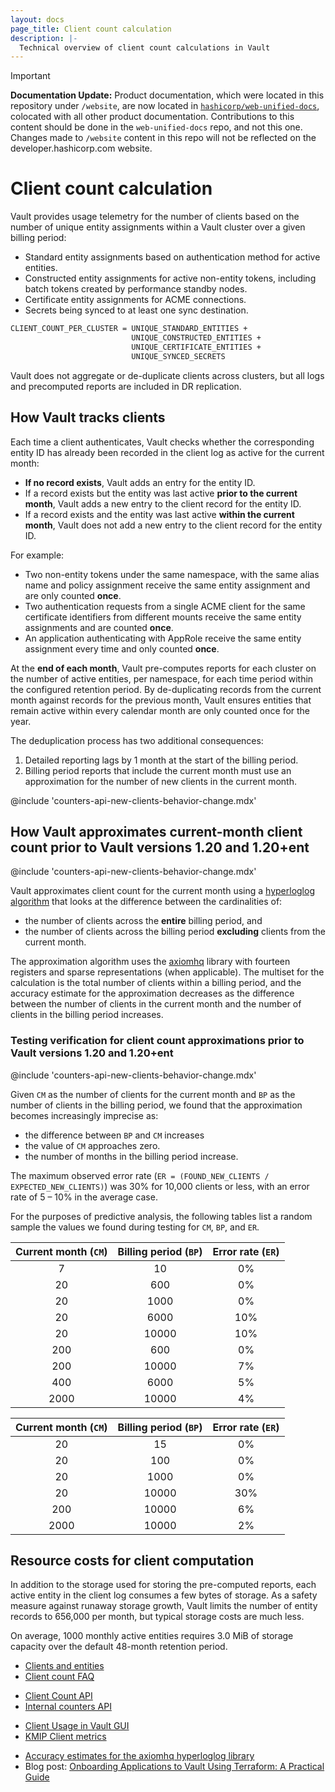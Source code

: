 ```yaml
---
layout: docs
page_title: Client count calculation
description: |-
  Technical overview of client count calculations in Vault
---
```


> [!IMPORTANT]  
> **Documentation Update:** Product documentation, which were located in this repository under `/website`, are now located in [`hashicorp/web-unified-docs`](https://github.com/hashicorp/web-unified-docs), colocated with all other product documentation. Contributions to this content should be done in the `web-unified-docs` repo, and not this one. Changes made to `/website` content in this repo will not be reflected on the developer.hashicorp.com website.

# Client count calculation

Vault provides usage telemetry for the number of clients based on the number of
unique entity assignments within a Vault cluster over a given billing period:

- Standard entity assignments based on authentication method for active entities.
- Constructed entity assignments for active non-entity tokens, including batch
  tokens created by performance standby nodes.
- Certificate entity assignments for ACME connections.
- Secrets being synced to at least one sync destination.

```markdown
CLIENT_COUNT_PER_CLUSTER = UNIQUE_STANDARD_ENTITIES +
                           UNIQUE_CONSTRUCTED_ENTITIES +
                           UNIQUE_CERTIFICATE_ENTITIES +
                           UNIQUE_SYNCED_SECRETS
```

Vault does not aggregate or de-duplicate clients across clusters, but all logs
and precomputed reports are included in DR replication.

## How Vault tracks clients

Each time a client authenticates, Vault checks whether the corresponding entity
ID has already been recorded in the client log as active for the current month:

- **If no record exists**, Vault adds an entry for the entity ID.
- If a record exists but the entity was last active **prior to the current month**,
  Vault adds a new entry to the client record for the entity ID.
- If a record exists and the entity was last active **within the current month**,
  Vault does not add a new entry to the client record for the entity ID.

For example:

- Two non-entity tokens under the same namespace, with the same alias name and
  policy assignment receive the same entity assignment and are only counted
  **once**.
- Two authentication requests from a single ACME client for the same certificate
  identifiers from different mounts receive the same entity assignments and
  are counted **once**.
- An application authenticating with AppRole receive the same entity assignment
  every time and only counted **once**.

At the **end of each month**, Vault pre-computes reports for each cluster on the
number of active entities, per namespace, for each time period within the
configured retention period. By de-duplicating records from the current month
against records for the previous month, Vault ensures entities that remain
active within every calendar month are only counted once for the year.

The deduplication process has two additional consequences:

1. Detailed reporting lags by 1 month at the start of the billing period.
1. Billing period reports that include the current month must use an
   approximation for the number of new clients in the current month.

@include 'counters-api-new-clients-behavior-change.mdx'

## How Vault approximates current-month client count prior to Vault versions 1.20 and 1.20+ent

@include 'counters-api-new-clients-behavior-change.mdx'

Vault approximates client count for the current month using a
[hyperloglog algorithm](https://en.wikipedia.org/wiki/HyperLogLog) that looks
at the difference between the cardinalities of:

- the number of clients across the **entire** billing period, and
- the number of clients across the billing period **excluding** clients from the current month.

The approximation algorithm uses the
[axiomhq](https://github.com/axiomhq/hyperloglog) library with fourteen
registers and sparse representations (when applicable). The multiset for the
calculation is the total number of clients within a billing period, and the
accuracy estimate for the approximation decreases as the difference between the
number of clients in the current month and the number of clients in the billing
period increases.


### Testing verification for client count approximations prior to Vault versions 1.20 and 1.20+ent

@include 'counters-api-new-clients-behavior-change.mdx'

Given `CM` as the number of clients for the current month and `BP` as the number
of clients in the billing period, we found that the approximation becomes
increasingly imprecise as:

- the difference between `BP` and `CM` increases
- the value of `CM` approaches zero.
- the number of months in the billing period increase.

The maximum observed error rate
(`ER = (FOUND_NEW_CLIENTS / EXPECTED_NEW_CLIENTS)`) was 30% for 10,000 clients
or less, with an error rate of 5 &ndash; 10% in the average case.

For the purposes of predictive analysis, the following tables list a random
sample the values we found during testing for `CM`, `BP`, and `ER`.

<Tabs>

<Tab heading="Single-month tests">

| Current month (`CM`) | Billing period (`BP`) | Error rate (`ER`) |
| :-----------------: | :------------------: | :---------------: |
| 7                   | 10                   | 0%                |
| 20                  | 600                  | 0%                |
| 20                  | 1000                 | 0%                |
| 20                  | 6000                 | 10%               |
| 20                  | 10000                | 10%               |
| 200                 | 600                  | 0%                |
| 200                 | 10000                | 7%                |
| 400                 | 6000                 | 5%                |
| 2000                | 10000                | 4%                |

</Tab>

<Tab heading="Multi-month / multi-segment tests">

| Current month (`CM`) | Billing period (`BP`) | Error rate (`ER`) |
| :-----------------: | :------------------: | :---------------: |
| 20                  | 15                   |      0%           |
| 20                  | 100                  |      0%           |
| 20                  | 1000                 |      0%           |
| 20                  | 10000                |      30%          |
| 200                 | 10000                |      6%           |
| 2000                | 10000                |      2%           |

</Tab>

</Tabs>

## Resource costs for client computation

In addition to the storage used for storing the pre-computed reports, each
active entity in the client log consumes a few bytes of storage. As a safety
measure against runaway storage growth, Vault limits the number of entity
records to 656,000 per month, but typical storage costs are much less.

On average, 1000 monthly active entities requires 3.0 MiB of storage capacity
over the default 48-month retention period.

<Tabs>

<Tab heading="Related concepts">
<ul>
  <li>
    <a href="/vault/docs/concepts/client-count/">Clients and entities</a>
  </li>
  <li>
    <a href="/vault/docs/concepts/client-count/faq">Client count FAQ</a>
  </li>
</ul>
</Tab>

<Tab heading="Related API docs">
<ul>
  <li>
    <a href="/vault/api-docs/system/internal-counters#client-count">Client Count API</a>
  </li>
  <li>
    <a href="/vault/api-docs/system/internal-counters">Internal counters API</a>
  </li>
</ul>
</Tab>

<Tab heading="Related tutorials">
<ul>
  <li>
    <a href="/vault/docs/concepts/client-count/client-usage">
      Client Usage in Vault GUI
    </a>
  </li>
  <li>
    <a href="/vault/docs/concepts/client-count/client-usage">KMIP Client metrics</a>
  </li>
</ul>
</Tab>

<Tab heading="Other resources">
<ul>
  <li>
    <a href="https://github.com/axiomhq/hyperloglog#readme">Accuracy estimates for the axiomhq hyperloglog library</a>
  </li>
  <li>
    Blog post: <a href="https://www.hashicorp.com/blog/onboarding-applications-to-vault-using-terraform-a-practical-guide">
      Onboarding Applications to Vault Using Terraform: A Practical Guide
    </a>
  </li>
</ul>
</Tab>

</Tabs>
